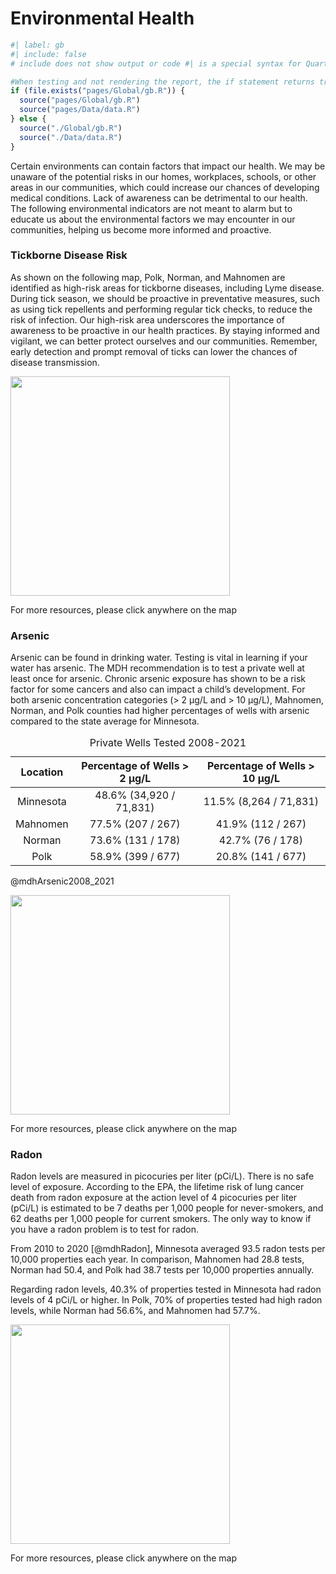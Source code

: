 # Environmental Health

```r
#| label: gb
#| include: false
# include does not show output or code #| is a special syntax for Quarto 

#When testing and not rendering the report, the if statement returns true but when rendering as the report, the else executes
if (file.exists("pages/Global/gb.R")) {
  source("pages/Global/gb.R")
  source("pages/Data/data.R")
} else {
  source("./Global/gb.R")
  source("./Data/data.R")
}
```

Certain environments can contain factors that impact our health. We may be unaware of the potential risks in our homes, workplaces, schools, or other areas in our communities, which could increase our chances of developing medical conditions. Lack of awareness can be detrimental to our health. The following environmental indicators are not meant to alarm but to educate us about the environmental factors we may encounter in our communities, helping us become more informed and proactive.

### Tickborne Disease Risk

As shown on the following map, Polk, Norman, and Mahnomen are identified as high-risk areas for tickborne diseases, including Lyme disease. During tick season, we should be proactive in preventative measures, such as using tick repellents and performing regular tick checks, to reduce the risk of infection. Our high-risk area underscores the importance of awareness to be proactive in our health practices. By staying informed and vigilant, we can better protect ourselves and our communities. Remember, early detection and prompt removal of ticks can lower the chances of disease transmission.

::: {#fig-tickborneRisk}
[![](Attachments/090_environmentalHealth/mnMap_countyTickBorneRisk.png){fig-align="center" width="351"}](https://www.health.state.mn.us/diseases/lyme/highrisk.html)

For more resources, please click anywhere on the map
:::

### Arsenic

Arsenic can be found in drinking water. Testing is vital in learning if your water has arsenic. The MDH recommendation is to test a private well at least once for arsenic. Chronic arsenic exposure has shown to be a risk factor for some cancers and also can impact a child's development. For both arsenic concentration categories (\> 2 µg/L and \> 10 µg/L), Mahnomen, Norman, and Polk counties had higher percentages of wells with arsenic compared to the state average for Minnesota.

| Location  | Percentage of Wells \> 2 µg/L | Percentage of Wells \> 10 µg/L |
|:---------:|:-----------------------------:|:------------------------------:|
| Minnesota |    48.6% (34,920 / 71,831)    |     11.5% (8,264 / 71,831)     |
| Mahnomen  |       77.5% (207 / 267)       |       41.9% (112 / 267)        |
|   Norman   |       73.6% (131 / 178)       |        42.7% (76 / 178)        |
|   Polk    |       58.9% (399 / 677)       |       20.8% (141 / 677)        |

: Private Wells Tested 2008-2021

@mdhArsenic2008_2021

::: {#fig-privateWellsAs}
[![](Attachments/090_environmentalHealth/mnMap_countyAs10ugLDML.png){fig-align="center" width="351"}](https://mndatamaps.web.health.state.mn.us/interactive/wells.html)

For more resources, please click anywhere on the map
:::

### Radon

Radon levels are measured in picocuries per liter (pCi/L). There is no safe level of exposure. According to the EPA, the lifetime risk of lung cancer death from radon exposure at the action level of 4 picocuries per liter (pCi/L) is estimated to be 7 deaths per 1,000 people for never-smokers, and 62 deaths per 1,000 people for current smokers. The only way to know if you have a radon problem is to test for radon.

From 2010 to 2020 [@mdhRadon], Minnesota averaged 93.5 radon tests per 10,000 properties each year. In comparison, Mahnomen had 28.8 tests, Norman had 50.4, and Polk had 38.7 tests per 10,000 properties annually.

Regarding radon levels, 40.3% of properties tested in Minnesota had radon levels of 4 pCi/L or higher. In Polk, 70% of properties tested had high radon levels, while Norman had 56.6%, and Mahnomen had 57.7%.

::: {#fig-radon}
[![](Attachments/090_environmentalHealth/mnMap_countyRn4pCiL.png){fig-align="center" width="351"}](https://mndatamaps.web.health.state.mn.us/interactive/radon.html)

For more resources, please click anywhere on the map
:::
